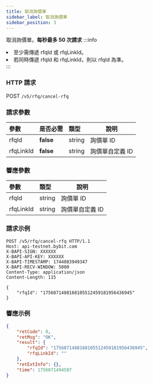 ```yaml
---
title: 取消詢價單
sidebar_label: 取消詢價單
sidebar_position: 3
---
```

取消詢價單。**每秒最多 50 次請求**
:::info
<li>至少需傳遞 rfqId 或 rfqLinkId。</li><li>若同時傳遞 rfqId 和 rfqLinkId，則以 rfqId 為準。</li>
:::

### HTTP 請求
POST `/v5/rfq/cancel-rfq`

### 請求參數
| 參數 | 是否必需 | 類型 | 說明 |
|:----- |:-------|:-----|------ |
|rfqId |**false** |string |詢價單 ID|
|rfqLinkId |**false** |string |詢價單自定義 ID|

### 響應參數
| 參數 | 類型 | 說明 |
|:----- |:-----|----- |
|rfqId |string |詢價單 ID |
|rfqLinkId |string |詢價單自定義 ID |

### 請求示例

```http
POST /v5/rfq/cancel-rfq HTTP/1.1
Host: api-testnet.bybit.com
X-BAPI-SIGN: XXXXXX
X-BAPI-API-KEY: XXXXXX
X-BAPI-TIMESTAMP: 1744083949347
X-BAPI-RECV-WINDOW: 5000
Content-Type: application/json
Content-Length: 115

{
    "rfqId": "1756871488168105512459181956436945"
}
```

### 響應示例

```json
{
    "retCode": 0,
    "retMsg": "OK",
    "result": {
        "rfqId": "1756871488168105512459181956436945",
        "rfqLinkId": ""
    },
    "retExtInfo": {},
    "time": 1756871494507
}
```
